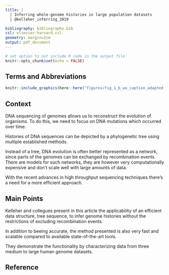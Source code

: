 ```yaml
---
title: |
  | Inferring whole-genome histories in large population datasets
  | @kelleher_inferring_2019

bibliography: bibliography.bib
csl: elsevier-harvard.csl
geometry: margin=2cm
output: pdf_document
---
```


```r

# set option to not include R code in the output file
knitr::opts_chunk$set(echo = FALSE)

```

## Terms and Abbreviations

```{=tex}
{\renewcommand{\arraystretch}{1.3}
\begin{tabular}{p{0.2\textwidth}@{}p{0.75\textwidth}}
Genome\dotfill & contains blueprint (genetic information) of an organism \\
DNA\dotfill & molecule composed of four building blocks/nucleotides (adenine [A], thymine [T], cytosine [C] and guanine [G]) \\
DNA sequencing\dotfill & process of determining the order (sequence) of nucleotides of a DNA molecule \\
diploid\dotfill & organism containing two sets of each chromosome \\
genealogy\dotfill & study of history of organisms (how did they evolve, how are they related) \\
phylogenetic tree\dotfill & method to visualise evolutionary relationships (see Figure \ref{fig:tree}) \\
topology\dotfill & arrangement/shape of a phylogenetic tree \\
node\dotfill & point/individual within a tree (see Figure \ref{fig:tree}) \\
edge\dotfill & lines connecting nodes of a tree  (see Figure \ref{fig:tree}) \\
DNA mutation\dotfill & change in DNA sequence when compared to parent sequence \\
DNA recombination\dotfill & when a DNA molecule gets parts of two different sources \\
ancestral sequence\dotfill & original (past) DNA sequence of an ancestor \\
derived sequence\dotfill & DNA sequence where changes happened over time in comparison to the ancestral sequence \\
tree sequence\dotfill & set of multiple phylogenetic trees considering that different parts of a genome can have different histories \\
VCF\dotfill & Variant Call Format, common format used in bioinformatics to store differences (variants) in DNA sequences\\
KC metric\dotfill & Kendall-Colijn metric, compares topologies of trees (how close they are) \\
GNN\dotfill & Genealogical Nearest Neighbors, composition of neighbors on the tree(s) \\
phasing\dotfill & separate paternal and maternal DNA sequence when reconstructing a diploid genome \\
sequence alignment\dotfill & arranging multiple sequences in a way that same regions are grouped \\
haplotype\dotfill & part of the genome which was inherited from a single parent\\
\end{tabular}}
```


```r

knitr::include_graphics(here::here("figures/fig_1_b_wo_caption_adapted.png"))
```


## Context

DNA sequencing of genomes allows us to reconstruct the evolution of organisms. To do this, we need to focus on DNA mutations which occurred over time.

Histories of DNA sequences can be depicted by a phylogenetic tree using multiple established methods.

Instead of a tree, DNA evolution is often better represented as a network, since parts of the genomes can be exchanged by recombination events. There are models for such networks, they are however very computationally expensive and don't scale well with large amounts of data.

With the recent advances in high throughput sequencing techniques there's a need for a more efficient approach.

## Main Points

Kelleher and collegues present in this article the applicability of an efficient data structure, tree sequence, to infer genome histories without the restrictions of excluding recombination events.

In addition to beeing accurate, the method presented is also very fast and scalable compared to available state-of-the-art tools.

They demonstrate the functionality by characterizing data from three medium to large human genome datasets.

## Reference
